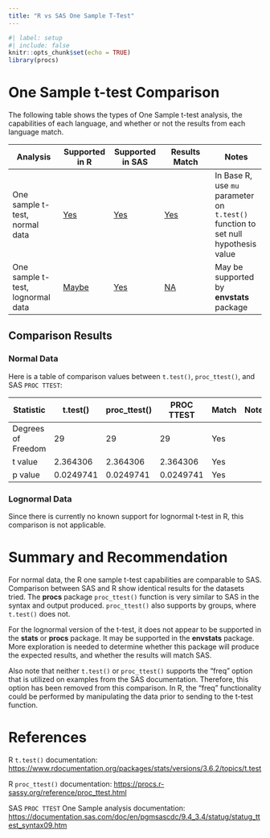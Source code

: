 ```yaml
---
title: "R vs SAS One Sample T-Test"
---
```


```r
#| label: setup
#| include: false
knitr::opts_chunk$set(echo = TRUE)
library(procs)
```

# One Sample t-test Comparison 

The following table shows the types of One Sample t-test analysis, the capabilities of each language, and whether or not the results from each language match.

| Analysis                      | Supported in R                            | Supported in SAS                       | Results Match    | Notes                                                 |
|---------------|---------------|---------------|---------------|---------------|
| One sample t-test, normal data    | [Yes](../R/ttest_1Sample.html#normal)      | [Yes](../SAS/ttest_1Sample.html#normal) | [Yes](#normal)   | In Base R, use `mu` parameter on `t.test()` function to set null hypothesis value |
| One sample t-test, lognormal data | [Maybe](../R/ttest_1Sample.html#lognormal) | [Yes](../SAS/ttest_1Sample.html#lognormal) | [NA](#lognormal) | May be supported by **envstats** package              |

## Comparison Results

### Normal Data {#normal}

Here is a table of comparison values between `t.test()`, `proc_ttest()`, and SAS `PROC TTEST`:

| Statistic          | t.test() | proc_ttest() | PROC TTEST | Match | Notes |
|--------------------|----------|--------------|------------|-------|-------|
| Degrees of Freedom | 29       | 29           | 29         | Yes   |       |
| t value            | 2.364306	| 2.364306   | 2.364306	     | Yes   |      |
| p value            | 0.0249741 | 0.0249741       | 0.0249741     | Yes   |       |

### Lognormal Data {#lognormal}

Since there is currently no known support for lognormal t-test in R, this comparison is not applicable.

# Summary and Recommendation

For normal data, the R one sample t-test capabilities are comparable to SAS. Comparison between SAS and R show identical results for the datasets tried. The **procs** package `proc_ttest()` function is very similar to SAS in the syntax and output produced. `proc_ttest()` also supports by groups, where `t.test()` does not.

For the lognormal version of the t-test, it does not appear to be supported in the **stats** or **procs** package. It may be supported in the **envstats** package. More exploration is needed to determine whether this package will produce the expected results, and whether the results will match SAS.

Also note that neither `t.test()` or `proc_ttest()` supports the "freq" option that is utilized on examples from the SAS documentation.  Therefore, this option has been removed from this comparison.  In R, the "freq" functionality could be performed by manipulating the data prior to sending to the t-test function. 

# References

R `t.test()` documentation: <https://www.rdocumentation.org/packages/stats/versions/3.6.2/topics/t.test>

R `proc_ttest()` documentation: <https://procs.r-sassy.org/reference/proc_ttest.html>

SAS `PROC TTEST` One Sample analysis documentation: <https://documentation.sas.com/doc/en/pgmsascdc/9.4_3.4/statug/statug_ttest_syntax09.htm>
